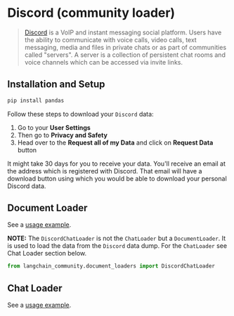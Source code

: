 # Discord (community loader)

>[Discord](https://discord.com/) is a VoIP and instant messaging social platform. Users have the ability to communicate
> with voice calls, video calls, text messaging, media and files in private chats or as part of communities called
> "servers". A server is a collection of persistent chat rooms and voice channels which can be accessed via invite links.

## Installation and Setup

```bash
pip install pandas
```

Follow these steps to download your `Discord` data:

1. Go to your **User Settings**
2. Then go to **Privacy and Safety**
3. Head over to the **Request all of my Data** and click on **Request Data** button

It might take 30 days for you to receive your data. You'll receive an email at the address which is registered
with Discord. That email will have a download button using which you would be able to download your personal Discord data.


## Document Loader

See a [usage example](/oss/integrations/document_loaders/discord).

**NOTE:** The  `DiscordChatLoader` is not the `ChatLoader` but a `DocumentLoader`.
It is used to load the data from the `Discord` data dump.
For the `ChatLoader` see Chat Loader section below.

```python
from langchain_community.document_loaders import DiscordChatLoader
```

## Chat Loader

See a [usage example](/oss/integrations/chat_loaders/discord).
